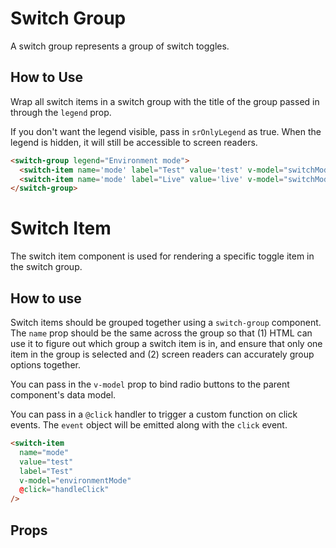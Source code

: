 
# Switch Group

A switch group represents a group of switch toggles.

<Preview>
  <Story id="components-switch-group--primary" />
</Preview>

## How to Use

Wrap all switch items in a switch group with the title of the group passed in through the `legend` prop. 

If you don't want the legend visible, pass in `srOnlyLegend` as true. When the legend is hidden, it will still be accessible to screen readers.

```html
<switch-group legend="Environment mode">
  <switch-item name='mode' label="Test" value='test' v-model="switchModel" />
  <switch-item name='mode' label="Live" value='live' v-model="switchModel" />
</switch-group>
```

# Switch Item

The switch item component is used for rendering a specific toggle item in the switch group. 

## How to use

Switch items should be grouped together using a `switch-group` component. The `name` prop should be the same across the group so that (1) HTML can use it to figure out which group a switch item is in, and ensure that only one item in the group is selected and (2) screen readers can accurately group options together.

You can pass in the `v-model` prop to bind radio buttons to the parent component's data model.

You can pass in a `@click` handler to trigger a custom function on click events. The `event` object will be emitted along with the `click` event.

```html
<switch-item
  name="mode"
  value="test"
  label="Test"
  v-model="environmentMode"
  @click="handleClick"
/>
```

## Props

<ArgsTable story={PRIMARY_STORY} />